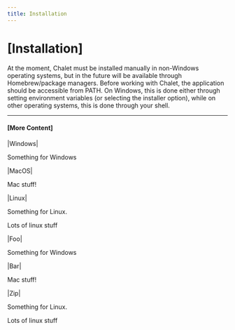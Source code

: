 ```yaml
---
title: Installation
---
```


# [Installation]

At the moment, Chalet must be installed manually in non-Windows operating systems, but in the future will be available through Homebrew/package managers. Before working with Chalet, the application should be accessible from PATH. On Windows, this is done either through setting environment variables (or selecting the installer option), while on other operating systems, this is done through your shell.

---

#### [More Content]


<!-- tabs:start -->

|Windows|

Something for Windows

|MacOS|

Mac stuff!

|Linux|

Something for Linux.

Lots of linux stuff

<!-- tabs:end -->


<!-- tabs:start -->

|Foo|

Something for Windows

|Bar|

Mac stuff!

|Zip|

Something for Linux.

Lots of linux stuff

<!-- tabs:end -->
